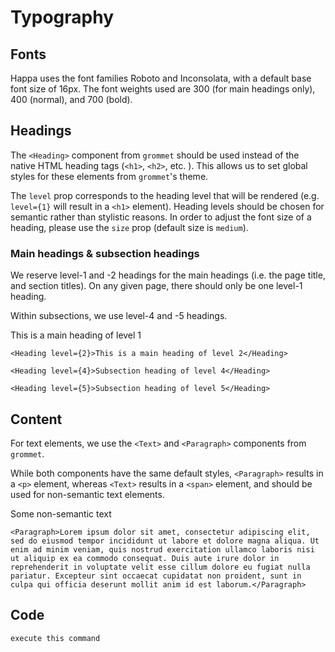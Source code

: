 
<Meta title='Display/Typography'/>

# Typography

## Fonts

Happa uses the font families Roboto and Inconsolata, with a default base font size of 16px. The font weights used are 300 (for main headings only), 400 (normal), and 700 (bold).

## Headings

The `<Heading>` component from `grommet` should be used instead of the native HTML heading tags (`<h1>`, `<h2>`, etc. ). This allows us to set global styles for these elements from `grommet`'s theme.

The `level` prop corresponds to the heading level that will be rendered (e.g. `level={1}` will result in a `<h1>` element). Heading levels should be chosen for semantic rather than stylistic reasons. In order to adjust the font size of a heading, please use the `size` prop (default size is `medium`).

### Main headings & subsection headings

We reserve level-1 and -2 headings for the main headings (i.e. the page title, and section titles). On any given page, there should only be one level-1 heading.

Within subsections, we use level-4 and -5 headings.

<Canvas>
  <Story name='Headings'>
    <Heading level={1}>This is a main heading of level 1</Heading>
    
    <Heading level={2}>This is a main heading of level 2</Heading>
    
    <Heading level={4}>Subsection heading of level 4</Heading>
    
    <Heading level={5}>Subsection heading of level 5</Heading>
  </Story>
</Canvas>

## Content

For text elements, we use the `<Text>` and `<Paragraph>` components from `grommet`.

While both components have the same default styles, `<Paragraph>` results in a `<p>` element, whereas `<Text>` results in a `<span>` element, and should be used for non-semantic text elements.

<Canvas>
  <Story name='Content'>
    <Text>Some non-semantic text</Text>

    <Paragraph>Lorem ipsum dolor sit amet, consectetur adipiscing elit, sed do eiusmod tempor incididunt ut labore et dolore magna aliqua. Ut enim ad minim veniam, quis nostrud exercitation ullamco laboris nisi ut aliquip ex ea commodo consequat. Duis aute irure dolor in reprehenderit in voluptate velit esse cillum dolore eu fugiat nulla pariatur. Excepteur sint occaecat cupidatat non proident, sunt in culpa qui officia deserunt mollit anim id est laborum.</Paragraph>
  </Story>
</Canvas>

## Code

<Canvas>
  <Story name='Code'>
    <code>execute this command</code>
  </Story>
</Canvas>